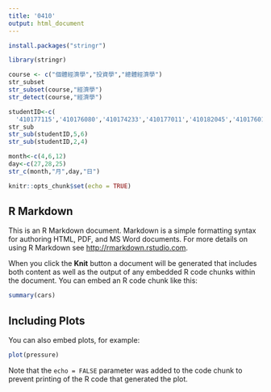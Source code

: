 ---
title: '0410'
output: html_document
---
```{r}
install.packages("stringr")
```

```{r}
library(stringr)
```

```{r}
course <- c("個體經濟學","投資學","總體經濟學")
str_subset
str_subset(course,"經濟學")
str_detect(course,"經濟學")
```

```{r}
studentID<-c(
  '410177115','410176080','410174233','410177011','410182045','410176014')
str_sub
str_sub(studentID,5,6)
str_sub(studentID,2,4)
```

```{r}
month<-c(4,6,12)
day<-c(27,28,25)
str_c(month,"月",day,"日")
```

```{r setup, include=FALSE}
knitr::opts_chunk$set(echo = TRUE)
```

## R Markdown

This is an R Markdown document. Markdown is a simple formatting syntax for authoring HTML, PDF, and MS Word documents. For more details on using R Markdown see <http://rmarkdown.rstudio.com>.

When you click the **Knit** button a document will be generated that includes both content as well as the output of any embedded R code chunks within the document. You can embed an R code chunk like this:

```{r cars}
summary(cars)
```

## Including Plots

You can also embed plots, for example:

```{r pressure, echo=FALSE}
plot(pressure)
```

Note that the `echo = FALSE` parameter was added to the code chunk to prevent printing of the R code that generated the plot.

